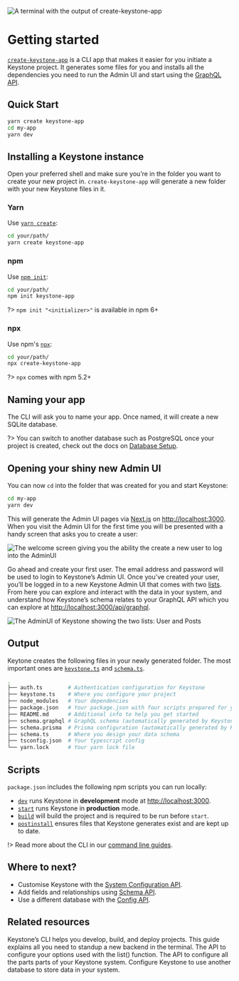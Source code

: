 
![A terminal with the output of create-keystone-app](/assets/walkthroughs/getting-started/cover.svg)

# Getting started

[`create-keystone-app`](https://github.com/keystonejs/create-keystone-app) is a CLI app that makes it easier for you initiate a Keystone project.
It generates some files for you and installs all the dependencies you need to run the Admin UI and start using the [GraphQL API](/docs/apis/graphql).

## Quick Start

```sh
yarn create keystone-app
cd my-app
yarn dev
```

## Installing a Keystone instance

Open your preferred shell and make sure you’re in the folder you want to create your new project in.
`create-keystone-app` will generate a new folder with your new Keystone files in it.

### Yarn

Use [`yarn create`](https://classic.yarnpkg.com/en/docs/cli/create/):

```sh
cd your/path/
yarn create keystone-app
```

### npm

Use [`npm init`](https://docs.npmjs.com/cli/v7/commands/npm-init):

```sh
cd your/path/
npm init keystone-app
```

?> `npm init "<initializer>"` is available in npm 6+

### npx

Use npm's [`npx`](https://docs.npmjs.com/cli/v7/commands/npx):

```sh
cd your/path/
npx create-keystone-app
```

?> `npx` comes with npm 5.2+

## Naming your app

The CLI will ask you to name your app. Once named, it will create a new SQLite database.

?> You can switch to another database such as PostgreSQL once your project is created, check out the docs on [Database Setup](https://keystonejs.com/docs/apis/config#db).

## Opening your shiny new Admin UI

You can now `cd` into the folder that was created for you and start Keystone:

```sh
cd my-app
yarn dev
```

This will generate the Admin UI pages via [Next.js](https://nextjs.org/) on [http://localhost:3000](http://localhost:3000). When you visit the Admin UI for the first time you will be presented with a handy screen that asks you to create a user:

![The welcome screen giving you the ability the create a new user to log into the AdminUI](/assets/walkthroughs/getting-started/welcome-screen.png)

Go ahead and create your first user. The email address and password will be used to login to Keystone’s Admin UI. Once you've created your user, you’ll be logged in to a new Keystone Admin UI that comes with two [lists](/docs/apis/config#lists).
From here you can explore and interact with the data in your system, and understand how Keystone’s schema relates to your GraphQL API which you can explore at [http://localhost:3000/api/graphql](http://localhost:3000/api/graphql).

![The AdminUI of Keystone showing the two lists: User and Posts](/assets/walkthroughs/getting-started/adminui.png)

## Output

Keytone creates the following files in your newly generated folder. The most important ones are [`keystone.ts`](/docs/apis/config) and [`schema.ts`](/docs/apis/Schema).

```sh
.
├── auth.ts        # Authentication configuration for Keystone
├── keystone.ts    # Where you configure your project
├── node_modules   # Your dependencies
├── package.json   # Your package.json with four scripts prepared for you
├── README.md      # Additional info to help you get started
├── schema.graphql # GraphQL schema (automatically generated by Keystone)
├── schema.prisma  # Prisma configuration (automatically generated by Keystone)
├── schema.ts      # Where you design your data schema
├── tsconfig.json  # Your typescript config
└── yarn.lock      # Your yarn lock file
```

## Scripts

`package.json` includes the following npm scripts you can run locally:

- [`dev`](/docs/guides/cli#dev) runs Keystone in **development** mode at [http://localhost:3000](http://localhost:3000).
- [`start`](/docs/guides/cli#start) runs Keystone in **production** mode.
- [`build`](/docs/guides/cli#build) will build the project and is required to be run before `start`.
- [`postinstall`](/docs/guides/cli#postinstall) ensures files that Keystone generates exist and are kept up to date.

!> Read more about the CLI in our [command line guides](/guides/cli).

## Where to next?

- Customise Keystone with the [System Configuration API](/apis/config).
- Add fields and relationships using [Schema API](/apis/schema).
- Use a different database with the [Config API](/docs/apis/config#db).

## Related resources

<RelatedContent>
  <Well
    heading="Keystone CLI Guide"
    href="/docs/guides/cli"
    >
    Keystone’s CLI helps you develop, build, and deploy projects. This guide explains all you need to standup a new backend in the terminal.
  </Well>
  <Well
    heading="Schema API Reference"
    href="/docs/apis/schema"
    >
    The API to configure your options used with the <InlineCode>list()</InlineCode> function.
  </Well>
  <Well
    heading="Config API Reference"
    href="/docs/apis/config"
    >
    The API to configure all the parts parts of your Keystone system.
  </Well>
  <Well
    heading="DB API Reference"
    href="/docs/apis/config#db"
    >
    Configure Keystone to use another database to store data in your system.
  </Well>
</RelatedContent>

